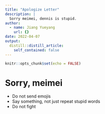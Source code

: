 ```yaml
---
title: "Apologize Letter"
description: |
  Sorry meimei, dennis is stupid.
author:
  - name: Jiang Yueyang
    url: {}
date: 2022-04-07
output:
  distill::distill_article:
    self_contained: false
---
```



```r
knitr::opts_chunk$set(echo = FALSE)
```

# Sorry, meimei

- Do not send emojis
- Say something, not just repeat stupid words
- Do not fight


